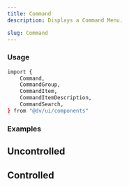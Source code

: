 ```yaml
---
title: Command
description: Displays a Command Menu.

slug: Command
---
```


<ComponentPreview name="command/preview" />

### Usage

```bash
import {
	Command,
	CommandGroup,
	CommandItem,
	CommandItemDescription,
	CommandSearch,
} from "@dv/ui/components"

```

### Examples

## Uncontrolled 

<ComponentPreview name="command/uncontrolled" />

## Controlled

<ComponentPreview name="command/controlled" />



